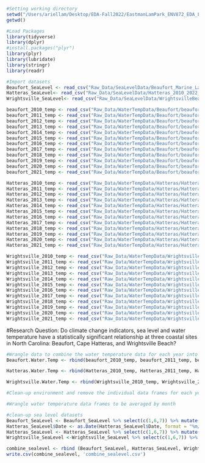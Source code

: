 ```r
#Setting working directory
setwd("/Users/ariellam/Desktop/EDA-Fall2022/EastmanLamPark_ENV872_EDA_FinalProject/EastmanLamPark_ENV872_EDA_FinalProject")
getwd()

#Load Packages
library(tidyverse)
library(dplyr)
#install.packages("plyr")
library(plyr)
library(lubridate)
library(stringr)
library(readr)

#Import datasets
Beaufort_SeaLevel <- read_csv("Raw_Data/SeaLevelData/Beaufort_Marine_Lab_2010_2022_SeaLevelRise.csv")
Hatteras_SeaLevel<- read_csv("Raw_Data/SeaLevelData/Hatteras_2010_2022_SeaLevelRise.csv")
Wrightsville_SeaLevel<- read_csv("Raw_Data/SeaLevelData/WrightsvilleBeach_2010_2022_SeaLevelRise.csv")

beaufort_2010_temp <- read_csv("Raw_Data/WaterTempData/Beaufort/beaufort_2010.csv")
beaufort_2011_temp <- read_csv("Raw_Data/WaterTempData/Beaufort/beaufort_2011.csv")
beaufort_2012_temp <- read_csv("Raw_Data/WaterTempData/Beaufort/beaufort_2012.csv")
beaufort_2013_temp <- read_csv("Raw_Data/WaterTempData/Beaufort/beaufort_2013.csv")
beaufort_2014_temp <- read_csv("Raw_Data/WaterTempData/Beaufort/beaufort_2014.csv")
beaufort_2015_temp <- read_csv("Raw_Data/WaterTempData/Beaufort/beaufort_2015.csv")
beaufort_2016_temp <- read_csv("Raw_Data/WaterTempData/Beaufort/beaufort_2016.csv")
beaufort_2017_temp <- read_csv("Raw_Data/WaterTempData/Beaufort/beaufort_2017.csv")
beaufort_2018_temp <- read_csv("Raw_Data/WaterTempData/Beaufort/beaufort_2018.csv")
beaufort_2019_temp <- read_csv("Raw_Data/WaterTempData/Beaufort/beaufort_2019.csv")
beaufort_2020_temp <- read_csv("Raw_Data/WaterTempData/Beaufort/beaufort_2020.csv")
beaufort_2021_temp <- read_csv("Raw_Data/WaterTempData/Beaufort/beaufort_2021.csv")

Hatteras_2010_temp <- read_csv("Raw_Data/WaterTempData/Hatteras/Hatteras_2010.csv")
Hatteras_2011_temp <- read_csv("Raw_Data/WaterTempData/Hatteras/Hatteras_2011.csv")
Hatteras_2012_temp <- read_csv("Raw_Data/WaterTempData/Hatteras/Hatteras_2012.csv")
Hatteras_2013_temp <- read_csv("Raw_Data/WaterTempData/Hatteras/Hatteras_2013.csv")
Hatteras_2014_temp <- read_csv("Raw_Data/WaterTempData/Hatteras/Hatteras_2014.csv")
Hatteras_2015_temp <- read_csv("Raw_Data/WaterTempData/Hatteras/Hatteras_2015.csv")
Hatteras_2016_temp <- read_csv("Raw_Data/WaterTempData/Hatteras/Hatteras_2016.csv")
Hatteras_2017_temp <- read_csv("Raw_Data/WaterTempData/Hatteras/Hatteras_2017.csv")
Hatteras_2018_temp <- read_csv("Raw_Data/WaterTempData/Hatteras/Hatteras_2018.csv")
Hatteras_2019_temp <- read_csv("Raw_Data/WaterTempData/Hatteras/Hatteras_2019.csv")
Hatteras_2020_temp <- read_csv("Raw_Data/WaterTempData/Hatteras/Hatteras_2020.csv")
Hatteras_2021_temp <- read_csv("Raw_Data/WaterTempData/Hatteras/Hatteras_2021.csv")

Wrightsville_2010_temp <- read_csv("Raw_Data/WaterTempData/Wrightsville/Wrightsville_2010.csv")
Wrightsville_2011_temp <- read_csv("Raw_Data/WaterTempData/Wrightsville/Wrightsville_2011.csv")
Wrightsville_2012_temp <- read_csv("Raw_Data/WaterTempData/Wrightsville/Wrightsville_2012.csv")
Wrightsville_2013_temp <- read_csv("Raw_Data/WaterTempData/Wrightsville/Wrightsville_2013.csv")
Wrightsville_2014_temp <- read_csv("Raw_Data/WaterTempData/Wrightsville/Wrightsville_2014.csv")
Wrightsville_2015_temp <- read_csv("Raw_Data/WaterTempData/Wrightsville/Wrightsville_2015.csv")
Wrightsville_2016_temp <- read_csv("Raw_Data/WaterTempData/Wrightsville/Wrightsville_2016.csv")
Wrightsville_2017_temp <- read_csv("Raw_Data/WaterTempData/Wrightsville/Wrightsville_2017.csv")
Wrightsville_2018_temp <- read_csv("Raw_Data/WaterTempData/Wrightsville/Wrightsville_2018.csv")
Wrightsville_2019_temp <- read_csv("Raw_Data/WaterTempData/Wrightsville/Wrightsville_2019.csv")
Wrightsville_2020_temp <- read_csv("Raw_Data/WaterTempData/Wrightsville/Wrightsville_2020.csv")
Wrightsville_2021_temp <- read_csv("Raw_Data/WaterTempData/Wrightsville/Wrightsville_2021.csv")

```

#Research Question: Do climate change indicators, sea level and water temperature have a statistically significant relationship at three coastal sites in North Carolina: Beaufort, Cape Hatteras, and Wrightsville Beach?
```r
#Wrangle data to combine the water temperature data for each year into one csv for each site
Beaufort.Water.Temp <- rbind(beaufort_2010_temp, beaufort_2011_temp, beaufort_2012_temp, beaufort_2013_temp, beaufort_2014_temp, beaufort_2015_temp, beaufort_2016_temp, beaufort_2017_temp, beaufort_2018_temp, beaufort_2019_temp, beaufort_2020_temp, beaufort_2021_temp)

Hatteras.Water.Temp <- rbind(Hatteras_2010_temp, Hatteras_2011_temp, Hatteras_2012_temp, Hatteras_2013_temp, Hatteras_2014_temp, Hatteras_2015_temp, Hatteras_2016_temp, Hatteras_2017_temp, Hatteras_2018_temp, Hatteras_2019_temp, Hatteras_2020_temp, Hatteras_2021_temp)

Wrightsville.Water.Temp <- rbind(Wrightsville_2010_temp, Wrightsville_2011_temp, Wrightsville_2012_temp, Wrightsville_2013_temp, Wrightsville_2014_temp, Wrightsville_2015_temp, Wrightsville_2016_temp, Wrightsville_2017_temp, Wrightsville_2018_temp, Wrightsville_2019_temp, Wrightsville_2020_temp, Wrightsville_2021_temp)

#Clean-up environment and remove the individual data frames for each year
```

```r
#Wrangle water temperature data frames to be averaged by month

```

```r
#clean-up sea level datasets
Beaufort_SeaLevel <- Beaufort_SeaLevel %>% select(c(1,6,7)) %>% mutate(Station= "Beaufort")
Hatteras_SeaLevel$Date <- as.Date(Hatteras_SeaLevel$Date, format = "%m/%d/%y")
Hatteras_SeaLevel <- Hatteras_SeaLevel %>% select(c(1,6,7)) %>% mutate(Station= "Hatteras")
Wrightsville_SeaLevel <-Wrightsville_SeaLevel %>% select(c(1,6,7)) %>% mutate(Station= "Wrightsville")

combine_sealevel <- rbind (Beaufort_SeaLevel, Hatteras_SeaLevel, Wrightsville_SeaLevel)
write.csv(combine_sealevel, 'combine_sealevel.csv')
```
